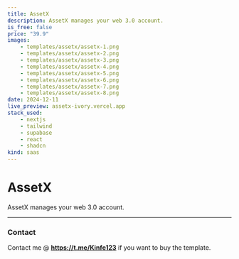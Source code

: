 ```yaml
---
title: AssetX 
description: AssetX manages your web 3.0 account.
is_free: false
price: "39.9"
images:
    - templates/assetx/assetx-1.png
    - templates/assetx/assetx-2.png
    - templates/assetx/assetx-3.png
    - templates/assetx/assetx-4.png
    - templates/assetx/assetx-5.png
    - templates/assetx/assetx-6.png
    - templates/assetx/assetx-7.png
    - templates/assetx/assetx-8.png
date: 2024-12-11
live_preview: assetx-ivory.vercel.app
stack_used:
    - nextjs
    - tailwind
    - supabase
    - react
    - shadcn
kind: saas
---
```


# AssetX 

AssetX manages your web 3.0 account.

---

### Contact

Contact me @ **https://t.me/Kinfe123** if you want to buy the template.
